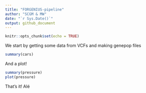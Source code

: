 ```yaml
---
title: "FORGENIUS-pipeline"
author: "SCGM & MW"
date: "`r Sys.Date()`"
output: github_document
---
```


```r
knitr::opts_chunk$set(echo = TRUE)
```

We start by getting some data from VCFs and making genepop files

```r
summary(cars)
```

And a plot!

```r
summary(pressure)
plot(pressure)
```

That's it! Alé
